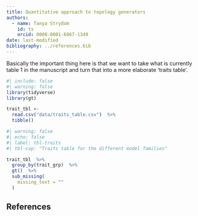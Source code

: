```yaml
---
title: Quantitative approach to topology generators
authors:
  - name: Tanya Strydom
    id: ts
    orcid: 0000-0001-6067-1349
date: last-modified
bibliography: ../references.bib
---
```


Basically the important thing here is that we want to take what is currently table 1 in the manuscript and turn that into a more elaborate 'traits table'.

```r
#| include: false
#| warning: false
library(tidyverse)
library(gt)

trait_tbl <-
  read.csv("data/traits_table.csv")  %>% 
  tibble()
```

```r
#| warning: false
#| echo: false
#| label: tbl-traits
#| tbl-cap: "Traits table for the different model families"

trait_tbl  %>% 
  group_by(trait_grp)  %>% 
  gt()  %>% 
  sub_missing(
    missing_text = ""
  )

```

## References {.unnumbered}

::: {#refs}
:::